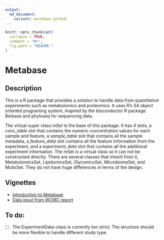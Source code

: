 ```yaml
---
output:
  md_document:
    variant: markdown_github
---
```


<!-- README.md is generated from README.Rmd. Please edit that file -->

```r
knitr::opts_chunk$set(
  collapse = TRUE,
  comment = "#>",
  fig.path = "README-"
)
```

# Metabase

## Description

This is a R package that provides a solution to handle data from quantitative experiments such as metabolomics and proteomics. It uses R's S4 object oriented programing system, inspired by the bioconductor R package Biobase and phyloseq for sequencing data.

The virtual super class *mSet* is the base of this package. It has 4 slots, a *conc_table* slot that contains the numeric concentration values for each sample and feature, a *sample_table* slot that contains all the sample metadata, a *feature_data* slot contains all the feature information from the experiment, and a *experiment_data* slot that contains all the additional experiment information. The mSet is a virtual class so it can not be constructed directly. There are several classes that inherit from it, MetabolomicsSet, LipidomicsSet, GlycomicsSet, MicrobiomeSet, and MultxSet. They do not have huge differences in terms of the design. 

## Vignettes

+ [Introduction to Metabase](https://zhuchcn.github.io/docs/packages/Metabase/intro/)
+ [Data input from WCMC report](https://zhuchcn.github.io/docs/packages/Metabase/lipidomics_wcmc/)

## To do:

- [ ] The ExperimentData-class is currently too strict. The structure should be more flexible to handle different study type.
